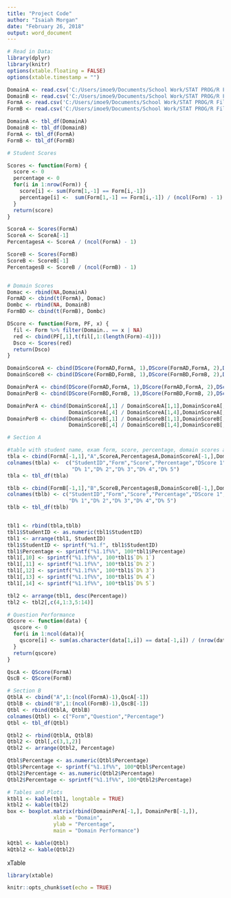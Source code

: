 ---
title: "Project Code"
author: "Isaiah Morgan"
date: "February 26, 2018"
output: word_document
---

```{r}
# Read in Data:
library(dplyr)
library(knitr)
options(xtable.floating = FALSE)
options(xtable.timestamp = "")

DomainA <- read.csv('C:/Users/imoe9/Documents/School Work/STAT PROG/R Files/STAT 123/Project/Data.and.Domains/Domains FormA.csv')
DomainB <- read.csv('C:/Users/imoe9/Documents/School Work/STAT PROG/R Files/STAT 123/Project/Data.and.Domains/Domains FormB.csv')
FormA <- read.csv('C:/Users/imoe9/Documents/School Work/STAT PROG/R Files/STAT 123/Project/Data.and.Domains/FormA.csv', header = FALSE, stringsAsFactors = FALSE)
FormB <- read.csv('C:/Users/imoe9/Documents/School Work/STAT PROG/R Files/STAT 123/Project/Data.and.Domains/FormB.csv', header = FALSE, stringsAsFactors = FALSE)

DomainA <- tbl_df(DomainA)
DomainB <- tbl_df(DomainB)
FormA <- tbl_df(FormA)
FormB <- tbl_df(FormB)

# Student Scores

Scores <- function(Form) {
  score <- 0
  percentage <- 0
  for(i in 1:nrow(Form)) {
    score[i] <- sum(Form[1,-1] == Form[i,-1])
    percentage[i] <-  sum(Form[1,-1] == Form[i,-1]) / (ncol(Form) - 1)
  }
  return(score)
}

ScoreA <- Scores(FormA)
ScoreA <- ScoreA[-1]
PercentagesA <- ScoreA / (ncol(FormA) - 1)

ScoreB <- Scores(FormB)
ScoreB <- ScoreB[-1]
PercentagesB <- ScoreB / (ncol(FormB) - 1)


# Domain Scores
Domac <- rbind(NA,DomainA)
FormAD <- cbind(t(FormA), Domac)
Dombc <- rbind(NA, DomainB)
FormBD <- cbind(t(FormB), Dombc)

DScore <- function(Form, PF, x) {
  fil <- Form %>% filter(Domain.. == x | NA)
  red <- cbind(PF[,1],t(fil[,1:(length(Form)-4)]))
  Dsco <- Scores(red)
  return(Dsco)
}

DomainScoreA <- cbind(DScore(FormAD,FormA, 1),DScore(FormAD,FormA, 2),DScore(FormAD,FormA, 3),DScore(FormAD,FormA, 4),DScore(FormAD,FormA, 5))
DomainScoreB <- cbind(DScore(FormBD,FormB, 1),DScore(FormBD,FormB, 2),DScore(FormBD,FormB, 3),DScore(FormBD,FormB, 4),DScore(FormBD,FormB, 5))

DomainPerA <- cbind(DScore(FormAD,FormA, 1),DScore(FormAD,FormA, 2),DScore(FormAD,FormA, 3),DScore(FormAD,FormA, 4),DScore(FormAD,FormA, 5))
DomainPerB <- cbind(DScore(FormBD,FormB, 1),DScore(FormBD,FormB, 2),DScore(FormBD,FormB, 3),DScore(FormBD,FormB, 4),DScore(FormBD,FormB, 5))

DomainPerA <- cbind(DomainScoreA[,1] / DomainScoreA[1,1],DomainScoreA[,2] / DomainScoreA[1,2],DomainScoreA[,3] / DomainScoreA[1,3],
                    DomainScoreA[,4] / DomainScoreA[1,4],DomainScoreA[,5] / DomainScoreA[1,5])
DomainPerB <- cbind(DomainScoreB[,1] / DomainScoreB[1,1],DomainScoreB[,2] / DomainScoreB[1,2],DomainScoreB[,3] / DomainScoreB[1,3],
                    DomainScoreB[,4] / DomainScoreB[1,4],DomainScoreB[,5] / DomainScoreB[1,5])

# Section A

#table with student name, exam form, score, percentage, domain scores and percentages
tbla <- cbind(FormA[-1,1],"A",ScoreA,PercentagesA,DomainScoreA[-1,],DomainPerA[-1,])
colnames(tbla) <-  c("StudentID","Form","Score","Percentage","DScore 1","DScore 2","DScore 3","DScore 4","DScore 5",
                     "D% 1","D% 2","D% 3","D% 4","D% 5")
tbla <- tbl_df(tbla)

tblb <- cbind(FormB[-1,1],"B",ScoreB,PercentagesB,DomainScoreB[-1,],DomainPerB[-1,])
colnames(tblb) <- c("StudentID","Form","Score","Percentage","DScore 1","DScore 2","DScore 3","DScore 4","DScore 5",
                    "D% 1","D% 2","D% 3","D% 4","D% 5")
tblb <- tbl_df(tblb)


tbl1 <- rbind(tbla,tblb)
tbl1$StudentID <- as.numeric(tbl1$StudentID) 
tbl1 <- arrange(tbl1, StudentID)
tbl1$StudentID <- sprintf("%1.f", tbl1$StudentID)
tbl1$Percentage <- sprintf("%1.1f%%", 100*tbl1$Percentage)
tbl1[,10] <- sprintf("%1.1f%%", 100*tbl1$`D% 1`)
tbl1[,11] <- sprintf("%1.1f%%", 100*tbl1$`D% 2`)
tbl1[,12] <- sprintf("%1.1f%%", 100*tbl1$`D% 3`)
tbl1[,13] <- sprintf("%1.1f%%", 100*tbl1$`D% 4`)
tbl1[,14] <- sprintf("%1.1f%%", 100*tbl1$`D% 5`)

tbl2 <- arrange(tbl1, desc(Percentage))
tbl2 <- tbl2[,c(4,1:3,5:14)]

# Question Performance
QScore <- function(data) {
  qscore <- 0
  for(i in 1:ncol(data)){
    qscore[i] <- sum(as.character(data[1,i]) == data[-1,i]) / (nrow(data) - 1)
  }
  return(qscore)
}

QscA <- QScore(FormA)
QscB <- QScore(FormB)

# Section B
QtblA <- cbind("A",1:(ncol(FormA)-1),QscA[-1])
QtblB <- cbind("B",1:(ncol(FormB)-1),QscB[-1])
Qtbl <- rbind(QtblA, QtblB)
colnames(Qtbl) <- c("Form","Question","Percentage")
Qtbl <- tbl_df(Qtbl)

Qtbl2 <- rbind(QtblA, QtblB)
Qtbl2 <- Qtbl[,c(3,1,2)]
Qtbl2 <- arrange(Qtbl2, Percentage)

Qtbl$Percentage <- as.numeric(Qtbl$Percentage)
Qtbl$Percentage <- sprintf("%1.1f%%", 100*Qtbl$Percentage)
Qtbl2$Percentage <- as.numeric(Qtbl2$Percentage)
Qtbl2$Percentage <- sprintf("%1.1f%%", 100*Qtbl2$Percentage)

# Tables and Plots
ktbl1 <- kable(tbl1, longtable = TRUE)
ktbl2 <- kable(tbl2)
box <- boxplot.matrix(rbind(DomainPerA[-1,], DomainPerB[-1,]),
               xlab = "Domain",
               ylab = "Percentage",
               main = "Domain Performance")

kQtbl <- kable(Qtbl)
kQtbl2 <- kable(Qtbl2)
```

xTable
```{r}
library(xtable)


```

```{r setup, include=FALSE}
knitr::opts_chunk$set(echo = TRUE)
```
